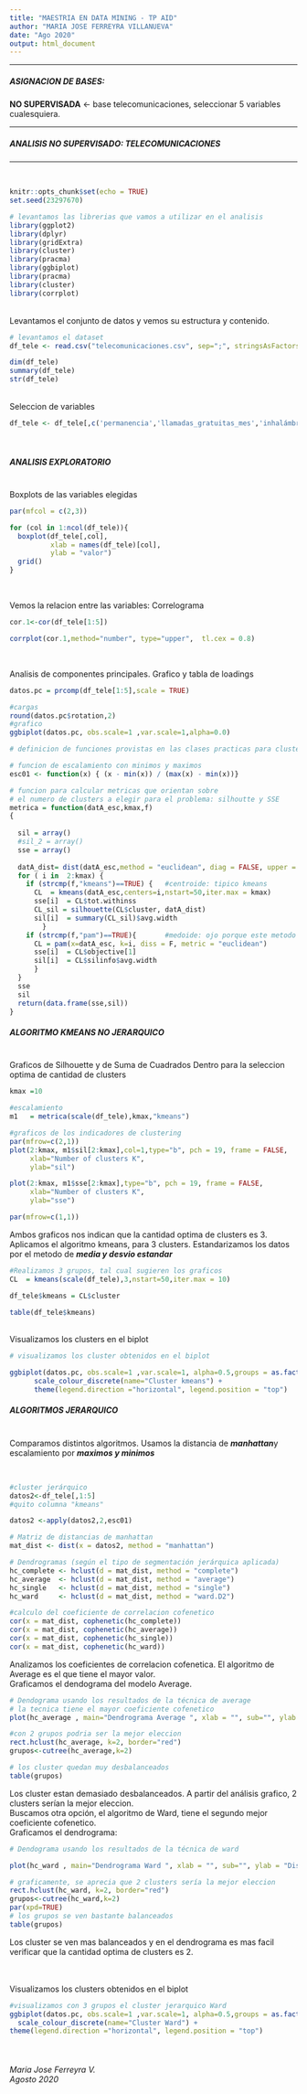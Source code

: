 ---
title: "MAESTRIA EN DATA MINING - TP AID"
author: "MARIA JOSE FERREYRA VILLANUEVA"
date: "Ago 2020"
output: html_document
---

***

##### ASIGNACION DE BASES:
**NO SUPERVISADA** <- base telecomunicaciones, seleccionar 5 variables cualesquiera.

***

##### ANALISIS NO SUPERVISADO: TELECOMUNICACIONES


***
<br>
```{r setup, include=FALSE}
knitr::opts_chunk$set(echo = TRUE)
set.seed(23297670)
```

```{r setup2, include=FALSE}

# levantamos las librerias que vamos a utilizar en el analisis
library(ggplot2)
library(dplyr)
library(gridExtra)
library(cluster)
library(pracma)
library(ggbiplot)
library(pracma)
library(cluster)
library(corrplot)

```


<br>
Levantamos el conjunto de datos y vemos su estructura y contenido.
<br>

```{r }
# levantamos el dataset
df_tele <- read.csv("telecomunicaciones.csv", sep=";", stringsAsFactors = FALSE)

dim(df_tele)
summary(df_tele)
str(df_tele)

```

<br>
Seleccion de variables
<br>
```{r}

df_tele <- df_tele[,c('permanencia','llamadas_gratuitas_mes','inhalámbrico_mes','n_pers_hogar','edad')]


```

<br>

##### ANALISIS EXPLORATORIO

<br>
Boxplots de las variables elegidas


```{r}

par(mfcol = c(2,3))

for (col in 1:ncol(df_tele)){
  boxplot(df_tele[,col],
          xlab = names(df_tele)[col],
          ylab = "valor")
  grid()
}


```

<br>

Vemos la relacion entre las variables: Correlograma
<br>
```{r}
cor.1<-cor(df_tele[1:5])

corrplot(cor.1,method="number", type="upper",  tl.cex = 0.8)
```
<br>

Analisis de componentes principales.
Grafico y tabla de loadings
<br>
```{r}
datos.pc = prcomp(df_tele[1:5],scale = TRUE)

#cargas
round(datos.pc$rotation,2) 
#grafico 
ggbiplot(datos.pc, obs.scale=1 ,var.scale=1,alpha=0.0) 
```


```{r , include=FALSE}
# definicion de funciones provistas en las clases practicas para clustering

# funcion de escalamiento con minimos y maximos
esc01 <- function(x) { (x - min(x)) / (max(x) - min(x))} 

# funcion para calcular metricas que orientan sobre 
# el numero de clusters a elegir para el problema: silhoutte y SSE
metrica = function(datA_esc,kmax,f)
{
  
  sil = array()
  #sil_2 = array()
  sse = array()
  
  datA_dist= dist(datA_esc,method = "euclidean", diag = FALSE, upper = FALSE, p = 2)
  for ( i in  2:kmax) {
    if (strcmp(f,"kmeans")==TRUE) {   #centroide: tipico kmeans
      CL  = kmeans(datA_esc,centers=i,nstart=50,iter.max = kmax)
      sse[i]  = CL$tot.withinss 
      CL_sil = silhouette(CL$cluster, datA_dist)
      sil[i]  = summary(CL_sil)$avg.width
        }
    if (strcmp(f,"pam")==TRUE){       #medoide: ojo porque este metodo tarda muchisimo 
      CL = pam(x=datA_esc, k=i, diss = F, metric = "euclidean")
      sse[i]  = CL$objective[1] 
      sil[i]  = CL$silinfo$avg.width
      }
  }
  sse
  sil
  return(data.frame(sse,sil))
}
```


##### ALGORITMO KMEANS NO JERARQUICO


<br>
Graficos de Silhouette y de Suma de Cuadrados Dentro para la seleccion optima de cantidad de clusters
<br>

```{r}

kmax =10

#escalamiento
m1   = metrica(scale(df_tele),kmax,"kmeans")  

#graficos de los indicadores de clustering
par(mfrow=c(2,1))
plot(2:kmax, m1$sil[2:kmax],col=1,type="b", pch = 19, frame = FALSE, 
	 xlab="Number of clusters K",
	 ylab="sil") 

plot(2:kmax, m1$sse[2:kmax],type="b", pch = 19, frame = FALSE, 
	 xlab="Number of clusters K",
	 ylab="sse") 

par(mfrow=c(1,1))

```
Ambos graficos nos indican que la cantidad optima de clusters es 3.
<br>
Aplicamos el algoritmo kmeans, para 3 clusters.
Estandarizamos los datos por el metodo de ***media y desvio estandar***
<br>

```{r}
#Realizamos 3 grupos, tal cual sugieren los graficos 
CL  = kmeans(scale(df_tele),3,nstart=50,iter.max = 10)

df_tele$kmeans = CL$cluster

table(df_tele$kmeans)
```
<br>
Visualizamos los clusters en el biplot
<br>

```{r}
# visualizamos los cluster obtenidos en el biplot

ggbiplot(datos.pc, obs.scale=1 ,var.scale=1, alpha=0.5,groups = as.factor(df_tele$kmeans)) +
      scale_colour_discrete(name="Cluster kmeans") +
      theme(legend.direction ="horizontal", legend.position = "top")
```



##### ALGORITMOS JERARQUICO

<br>
Comparamos distintos algoritmos.
Usamos la distancia de ***manhattan***y escalamiento por ***maximos y minimos***

<br>
```{r}
#cluster jerárquico
datos2<-df_tele[,1:5]
#quito columna "kmeans"

datos2 <-apply(datos2,2,esc01)

# Matriz de distancias de manhattan
mat_dist <- dist(x = datos2, method = "manhattan") 

# Dendrogramas (según el tipo de segmentación jerárquica aplicada)  
hc_complete <- hclust(d = mat_dist, method = "complete") 
hc_average  <- hclust(d = mat_dist, method = "average")
hc_single   <- hclust(d = mat_dist, method = "single")
hc_ward     <- hclust(d = mat_dist, method = "ward.D2")

#calculo del coeficiente de correlacion cofenetico
cor(x = mat_dist, cophenetic(hc_complete))
cor(x = mat_dist, cophenetic(hc_average))
cor(x = mat_dist, cophenetic(hc_single))
cor(x = mat_dist, cophenetic(hc_ward))
```
Analizamos los coeficientes de correlacion cofenetica.
El algoritmo de Average es el que tiene el mayor valor.
<br>
Graficamos el dendograma del modelo Average.
<br>

```{r}
# Dendograma usando los resultados de la técnica de average
# la tecnica tiene el mayor coeficiente cofenetico
plot(hc_average , main="Dendrograma Average ", xlab = "", sub="", ylab = "Distancia Manhattan")

#con 2 grupos podria ser la mejor eleccion
rect.hclust(hc_average, k=2, border="red")
grupos<-cutree(hc_average,k=2)

# los cluster quedan muy desbalanceados
table(grupos)

```

Los cluster estan demasiado desbalanceados. A partir del  análisis grafico, 2 clusters serían la mejor eleccion.
<br>
Buscamos otra opción, el algoritmo de Ward, tiene el segundo mejor coeficiente cofenetico.
<br>
Graficamos el dendrograma:

```{r}
# Dendograma usando los resultados de la técnica de ward

plot(hc_ward , main="Dendrograma Ward ", xlab = "", sub="", ylab = "Distancia Manhattan")

# graficamente, se aprecia que 2 clusters sería la mejor eleccion
rect.hclust(hc_ward, k=2, border="red")
grupos<-cutree(hc_ward,k=2)
par(xpd=TRUE)
# los grupos se ven bastante balanceados
table(grupos)


```

Los cluster se ven mas balanceados y en el dendrograma es mas facil verificar que la cantidad optima de clusters es 2.

<br>
<br>
Visualizamos los clusters obtenidos en el biplot
<br>

```{r}
#visualizamos con 3 grupos el cluster jerarquico Ward 
ggbiplot(datos.pc, obs.scale=1 ,var.scale=1, alpha=0.5,groups = as.factor(grupos) )+
  scale_colour_discrete(name="Cluster Ward") +  
theme(legend.direction ="horizontal", legend.position = "top")
```

<br>
<h6>
Maria Jose Ferreyra V.
<br>
Agosto 2020
</h6>
